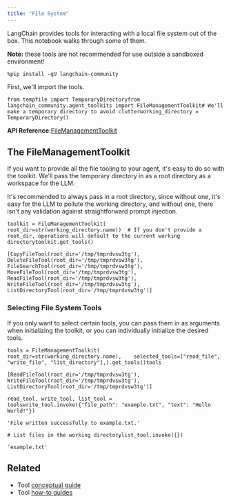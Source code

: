 ```yaml
---
title: "File System"
---
```


LangChain provides tools for interacting with a local file system out of the box. This notebook walks through some of them.

**Note:** these tools are not recommended for use outside a sandboxed environment!

```
%pip install -qU langchain-community
```

First, we'll import the tools.

```
from tempfile import TemporaryDirectoryfrom langchain_community.agent_toolkits import FileManagementToolkit# We'll make a temporary directory to avoid clutterworking_directory = TemporaryDirectory()
```

**API Reference:**[FileManagementToolkit](https://python.langchain.com/api_reference/community/agent_toolkits/langchain_community.agent_toolkits.file_management.toolkit.FileManagementToolkit.html)

## The FileManagementToolkit

If you want to provide all the file tooling to your agent, it's easy to do so with the toolkit. We'll pass the temporary directory in as a root directory as a workspace for the LLM.

It's recommended to always pass in a root directory, since without one, it's easy for the LLM to pollute the working directory, and without one, there isn't any validation against straightforward prompt injection.

```
toolkit = FileManagementToolkit(    root_dir=str(working_directory.name))  # If you don't provide a root_dir, operations will default to the current working directorytoolkit.get_tools()
```

```
[CopyFileTool(root_dir='/tmp/tmprdvsw3tg'), DeleteFileTool(root_dir='/tmp/tmprdvsw3tg'), FileSearchTool(root_dir='/tmp/tmprdvsw3tg'), MoveFileTool(root_dir='/tmp/tmprdvsw3tg'), ReadFileTool(root_dir='/tmp/tmprdvsw3tg'), WriteFileTool(root_dir='/tmp/tmprdvsw3tg'), ListDirectoryTool(root_dir='/tmp/tmprdvsw3tg')]
```

### Selecting File System Tools

If you only want to select certain tools, you can pass them in as arguments when initializing the toolkit, or you can individually initialize the desired tools.

```
tools = FileManagementToolkit(    root_dir=str(working_directory.name),    selected_tools=["read_file", "write_file", "list_directory"],).get_tools()tools
```

```
[ReadFileTool(root_dir='/tmp/tmprdvsw3tg'), WriteFileTool(root_dir='/tmp/tmprdvsw3tg'), ListDirectoryTool(root_dir='/tmp/tmprdvsw3tg')]
```

```
read_tool, write_tool, list_tool = toolswrite_tool.invoke({"file_path": "example.txt", "text": "Hello World!"})
```

```
'File written successfully to example.txt.'
```

```
# List files in the working directorylist_tool.invoke({})
```

```
'example.txt'
```

## Related

* Tool [conceptual guide](/oss/concepts/tools)
* Tool [how-to guides](/oss/how_to/#tools)
